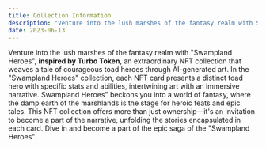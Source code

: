 ```yaml
---
title: Collection Information
description: "Venture into the lush marshes of the fantasy realm with Swampland Heroes, an extraordinary NFT collection that weaves a tale of courageous toad heroes through AI-generated art."
date: 2023-06-13
---
```


Venture into the lush marshes of the fantasy realm with "Swampland Heroes",  **inspired by Turbo Token**, an extraordinary NFT collection that weaves a tale of courageous toad heroes through AI-generated art.
In the "Swampland Heroes" collection, each NFT card presents a distinct toad hero with specific stats and abilities, intertwining art with an immersive narrative.
Swampland Heroes" beckons you into a world of fantasy, where the damp earth of the marshlands is the stage for heroic feats and epic tales. This NFT collection offers more than just ownership—it's an invitation to become a part of the narrative, unfolding the stories encapsulated in each card. Dive in and become a part of the epic saga of the "Swampland Heroes".
